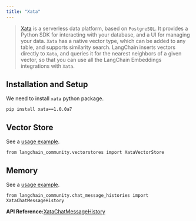 ```yaml
---
title: "Xata"
---
```


> [Xata](https://xata.io) is a serverless data platform, based on `PostgreSQL`. It provides a Python SDK for interacting with your database, and a UI for managing your data. `Xata` has a native vector type, which can be added to any table, and supports similarity search. LangChain inserts vectors directly to `Xata`, and queries it for the nearest neighbors of a given vector, so that you can use all the LangChain Embeddings integrations with `Xata`.

## Installation and Setup

We need to install `xata` python package.

```
pip install xata==1.0.0a7 
```

## Vector Store

See a [usage example](/oss/integrations/vectorstores/xata).

```
from langchain_community.vectorstores import XataVectorStore
```

## Memory

See a [usage example](/oss/integrations/memory/xata_chat_message_history).

```
from langchain_community.chat_message_histories import XataChatMessageHistory
```

**API Reference:**[XataChatMessageHistory](https://python.langchain.com/api_reference/community/chat_message_histories/langchain_community.chat_message_histories.xata.XataChatMessageHistory.html)
